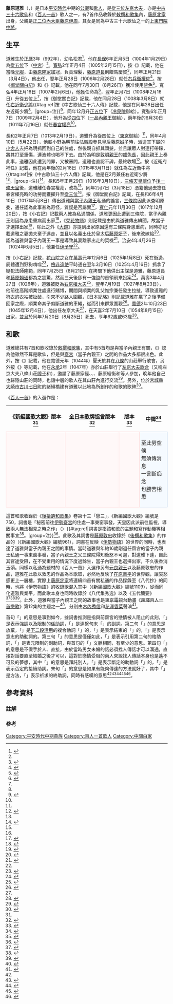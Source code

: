 {{歌人
|名稱 = 藤原道雅
|圖片名稱 = Hyakuninisshu_063.jpg
|圖片大小 = 250px
|圖片說明 = 左京大夫道雅<br>《[[百人一首|百人一首]]》[[歌牌|歌牌]]
|稱號 = [[中古三十六歌仙|中古三十六歌仙]]<br>《百人一首》歌人
|時代 = [[平安時代|平安時代]]
|出生日期 = [[正曆_(日本)|正曆]]3年（992年）
|逝世日期 = [[天喜|天喜]]2年7月20日（1054年8月25日）
|假名 = ふじわら の みちまさ
|羅馬字 = Fujiwara no Michimasa
|本姓 = [[藤原氏|藤原氏]]
|家系 = [[藤原北家|藤原北家]]{{Link-ja|中關白家|中関白家}}
|別名 = 松君（幼名）<br>荒三位<br>惡三位
|位階 = [[從三位|從三位]]
|官位 = [[京職|左京大夫]]
|歌風 = 
|敕撰歌 = 7首
|初次收錄 = 《[[後拾遺和歌集|後拾遺和歌集]]》
|歌合 = 
|編著 = 
|家集 = 
|父親 = [[藤原伊周|藤原伊周]]
|母親 = {{Link-ja|源重光}}之女
|妻 = {{Link-ja|藤原宣孝}}之女（正室）<br>{{Link-ja|大和宣旨}}（繼室）
|兄弟 = 藤原顯長
|姐妹 = [[藤原賴宗|藤原賴宗]]之妻<br>藤原周子（[[藤原彰子|藤原彰子]]{{Link-ja|女房}}、{{Link-ja|藤原良賴|藤原良頼}}之妻，其後成為[[藤原能信|藤原能信]]之妻）
|子 = {{Link-ja|覺助|覚助}}<br>觀尊
|女 = [[上東門院中將|上東門院中將]]
|親戚 = [[藤原定子|藤原定子]]（姑母）
}}

'''藤原道雅'''（{{jpn|j=藤原道雅|hg=ふじわら の みちまさ|rm=Fujiwara no Michimasa|f=y}}，{{bd|992年||1054年|8月25日|catIdx=Fujiwara no Michimasa}}）是日本[[平安時代|平安時代]]中期的[[公卿|公卿]]和[[歌人|歌人]]，{{Link-ja|官位}}是[[從三位|從三位]][[京職|左京大夫]]，亦是[[中古三十六歌仙|中古三十六歌仙]]和《[[百人一首|百人一首]]》歌人之一，有7首作品收錄於[[敕撰和歌集|敕撰和歌集]]內，[[藤原北家|藤原北家]]{{Link-ja|中關白家|中関白家}}出身，父親是[[正二位|正二位]][[內大臣_(日本)|內大臣]][[藤原伊周|藤原伊周]]，其女是同為中古三十六歌仙之一的[[上東門院中將|上東門院中將]]。

== 生平 ==
道雅生於[[正曆_(日本)|正曆]]3年（992年），幼名松君<ref>{{Kotobank|藤原道雅|link=yes}}</ref>，他在[[長保|長保]]6年正月5日（1004年1月29日）{{Link-ja|叙爵}}為[[從五位|從五位]]下（[[藤原彰子|中宮]]{{Link-ja|御給}}）<ref name="中古三十六"/>。[[寬弘|寬弘]]2年正月4日（1005年2月15日），按《{{Link-ja|小右記}}》記載，他在當晚[[元服|元服]]，由[[藤原隆家|藤原隆家]]加冠，{{Link-ja|藤原賴親|藤原頼親}}負責理髮，[[藤原道長|藤原道長]]則贈馬慶賀<ref>{{cite book |editor=[[東京大學|東京帝國大學]] |chapter-url=https://clioimg.hi.u-tokyo.ac.jp/viewer/image/idata/850/8500/02/0205/0295.tif |language=ja |script-title=ja:大日本史料 |script-chapter=ja:寛弘二年正月四日 |volume=2-5 |work={{Link-ja|大日本史料}} |date=1934-12-26 |publisher={{Link-ja|東京大學史料編纂所|東京大学史料編纂所}} |id={{NCID|BN11353686}} |pages=295 |title= |access-date=2021-01-14 |archive-date=2021-02-19 |archive-url=https://web.archive.org/web/20210219012026/https://clioimg.hi.u-tokyo.ac.jp/viewer/image/idata/850/8500/02/0205/0295.tif |dead-url=no }}</ref>，同年正月21日（3月4日），他出任{{Link-ja|侍從 (日本)|侍従|侍從}}，翌年正月28日（1006年2月28日）就任[[兵衛府|右兵衛權佐]]<ref name="中古三十六">{{cite book |editor=[[塙保己一|塙保己一]] |chapter-url=https://dl.ndl.go.jp/view/jpegOutput?itemId=info%3Andljp%2Fpid%2F1879458&contentNo=202&outputScale=1 |language=ja |script-title=ja:羣書類從 |script-chapter=ja:中古歌仙三十六人傳 |volume=4 |work={{Link-ja|群書類從|群書類従}} |orig-year=1893-08-28 |date=1898-11-05 |publisher={{Link-ja|經濟雜誌社|経済雑誌社}} |id={{NCID|BA34345914}} |pages=392 |title= |access-date=2021-01-14 |archive-date=2021-02-19 |archive-url=https://web.archive.org/web/20210219012047/https://dl.ndl.go.jp/view/jpegOutput?itemId=info%3Andljp%2Fpid%2F1879458&contentNo=202&outputScale=1 |dead-url=no }}</ref>。按《[[御堂關白記|御堂關白記]]》和《{{Link-ja|權記|権記}}》記載，他在同年7月30日（8月26日）獲准使用[[禁色_(日本)|禁色]]<ref>{{cite book |editor=東京帝國大學 |chapter-url=https://clioimg.hi.u-tokyo.ac.jp/viewer/image/idata/850/8500/02/0205/0676.tif |language=ja |script-title=ja:大日本史料 |script-chapter=ja:寛弘三年七月三十日 |volume=2-5 |work=大日本史料 |date=1934-12-26 |publisher=東京大學史料編纂所 |id={{NCID|BN11353686}} |pages=676 |title= |access-date=2021-01-14 |archive-date=2021-02-19 |archive-url=https://web.archive.org/web/20210219012105/https://clioimg.hi.u-tokyo.ac.jp/viewer/image/idata/850/8500/02/0205/0676.tif |dead-url=no }}</ref>。寬弘4年正月16日（1007年2月6日），他獲任命為{{Link-ja|五位藏人|五位蔵人}}<ref>{{cite book |editor=塙保己一 |chapter-url=https://dl.ndl.go.jp/view/jpegOutput?itemId=info%3Andljp%2Fpid%2F1879715&contentNo=68&outputScale=1 |language=ja |script-title=ja:羣書類從 |script-chapter=ja:職事補任 |volume=3 |work=群書類從 |date=1893-08-01 |publisher=經濟雜誌社 |id={{NCID|BA34345914}} |pages=27 |title= |access-date=2021-01-14 |archive-date=2021-02-19 |archive-url=https://web.archive.org/web/20210219012041/https://dl.ndl.go.jp/view/jpegOutput?itemId=info%3Andljp%2Fpid%2F1879715&contentNo=68&outputScale=1 |dead-url=no }}</ref>，翌年正月7日（1008年2月16日）升從五位上<ref name="中古三十六"/>，按《御堂關白記》記載，他在同月28日（1008年3月8日）就任[[近衛府|右近衛少將]]{{#tag:ref|按《中古歌仙三十六人傳》記載，他是在同年28日出任左近衛少將<ref name="中古三十六"/>。|group=注}}<ref>{{cite book |editor=東京帝國大學 |chapter-url=https://clioimg.hi.u-tokyo.ac.jp/viewer/image/idata/850/8500/02/0206/0049.tif |language=ja |script-title=ja:大日本史料 |script-chapter=ja:寛弘五年正月二十八日 |volume=2-6 |work=大日本史料 |date=1937-03-27 |publisher=東京大學史料編纂所 |id={{NCID|BN11353686}} |pages=49 |title= |access-date=2021-01-14 |archive-date=2021-04-16 |archive-url=https://web.archive.org/web/20210416050318/https://clioimg.hi.u-tokyo.ac.jp/viewer/image/idata/850/8500/02/0206/0049.tif |dead-url=no }}</ref>，同年12月升[[正五位|正五位]]下（[[冷泉天皇|冷泉院]]御給）。寬弘6年正月7日（1009年2月4日），他升為[[從四位|從四位]]下（[[脩子內親王|一品內親王]]御給），兩年後的6月30日（1011年7月16日）就任[[春宮坊|春宮權亮]]<ref name="中古三十六"/>。

長和2年正月7日（1013年2月19日），道雅升為從四位上（[[東宮|東宮]]御給）<ref name="中古三十六"/>，同年4月10日（5月22日），他趁{{Link-ja|織部司}}{{Link-ja|挑文師|挑文師|文師}}小野為明前往[[弘徽殿|弘徽殿]]參見皇后[[藤原娍子|藤原娍子]]時，派遣其下屬的[[藏人_(官職)|小舍人]]去把為明抓回到自己的住處，然後親自抓其頭髮，並且讓眾人對連打帶踩，將其打至重傷，連液體也喝不下去。由於為明是[[敦明親王|敦明親王]]的[[藏人_(官職)|雜色長]]，因此親王上奏此事，道雅因此遭到{{Link-ja|源賴國|源頼国}}問罪，又被{{Link-ja|橘義通}}審問，道雅也直認不諱，最終{{Link-ja|謹慎}}收場<ref>{{cite book |editor=東京帝國大學 |chapter-url=https://clioimg.hi.u-tokyo.ac.jp/viewer/image/idata/850/8500/02/0207/0785.tif |language=ja |script-title=ja:大日本史料 |script-chapter=ja:長和二年四月十日 |volume=2-7 |work=大日本史料 |date=1943-01-15 |publisher=東京大學史料編纂所 |id={{NCID|BN11353686}} |pages=785 |title= |access-date=2021-01-14 |archive-date=2021-02-19 |archive-url=https://web.archive.org/web/20210219012049/https://clioimg.hi.u-tokyo.ac.jp/viewer/image/idata/850/8500/02/0207/0785.tif |dead-url=no }}</ref>。按《近衛府補任》記載，他在兩年後的2月18日（1015年3月11日）就任為左近衛中將{{#tag:ref|按《中古歌仙三十六人傳》記載，他是在2月兼任右近衛少將<ref name="中古三十六"/>。|group=注}}<ref name="近衛府補任">{{cite book |editor=市川久 |url=https://books.google.co.jp/books?id=VmssJ8Zv87wC&pg=PP236&dq=%22%E8%97%A4%E5%8E%9F%E9%81%93%E9%9B%85%22&hl=zh-TW&sa=X&ved=2ahUKEwiOp4v7gJvuAhXFBIgKHb_yBNsQ6AEwBXoECAIQAg#v=snippet&q=%22%E8%97%A4%E5%8E%9F%E9%81%93%E9%9B%85%22&f=false |language=ja |script-title=ja:近衛府補任 |volume=1 |work=近衛府補任 |date=1992-12-01 |publisher={{Link-ja|續群書類從完成會|続群書類従完成会}} |isbn=4-797-10649-2 |pages=225-226、236 |title= |access-date=2021-01-14 |archive-date=2021-05-03 |archive-url=https://web.archive.org/web/20210503095505/https://books.google.co.jp/books?id=VmssJ8Zv87wC&pg=PP236&dq=%22%E8%97%A4%E5%8E%9F%E9%81%93%E9%9B%85%22&hl=zh-TW&sa=X&ved=2ahUKEwiOp4v7gJvuAhXFBIgKHb_yBNsQ6AEwBXoECAIQAg#v=snippet&q=%22%E8%97%A4%E5%8E%9F%E9%81%93%E9%9B%85%22&f=false |dead-url=no }}</ref>。長和5年正月29日（1016年3月10日），[[三條天皇|三條天皇]][[內禪|讓位]]予[[後一條天皇|後一條天皇]]後，道雅離任春宮權亮，改{{Link-ja|補任}}為{{Link-ja|藏人頭|蔵人頭}}<ref name="近衛府補任"/>，同年2月7日（3月18日）憑籍他過去擔任春宮權亮時的功勞而獲擢升至[[從三位|從三位]]<ref name="中古三十六"/>。按《御堂關白記》記載，在長和6年4月10日（1017年5月8日）傳出道雅與[[當子內親王|當子內親王]]私通的謠言，[[三條天皇|三條院]]因此派{{Link-ja|藤原通任}}查明原委，通任認為此事甚為奇怪，質疑是否屬實<ref>{{cite book |editor=東京大學 |chapter-url=https://clioimg.hi.u-tokyo.ac.jp/viewer/image/idata/850/8500/02/0211/0139.tif |language=ja |script-title=ja:大日本史料 |script-chapter=ja:寛仁元年四月十日 |volume=2-11 |work=大日本史料 |date=1957-11-20 |publisher=東京大學史料編纂所 |id={{NCID|BN11353686}} |pages=139 |title= |access-date=2021-01-14 |archive-date=2021-01-16 |archive-url=https://web.archive.org/web/20210116105929/https://clioimg.hi.u-tokyo.ac.jp/viewer/image/idata/850/8500/02/0211/0139.tif |dead-url=no }}</ref>，[[寬仁|寬仁]]元年11月30日（1017年12月20日），按《小右記》記載兩人確為私通關係，道雅更因此遭到三條院{{Link-ja|勘事|勘事|敕勘}}，當子內親王則因為身患重病而出家<ref>{{cite book |editor=東京大學 |chapter-url=https://clioimg.hi.u-tokyo.ac.jp/viewer/image/idata/850/8500/02/0212/0446.tif |language=ja |script-title=ja:大日本史料 |script-chapter=ja:寛仁元年十一月三十日 |volume=2-12 |work=大日本史料 |date=1961-01-31 |publisher=東京大學史料編纂所 |id={{NCID|BN11353686}} |pages=446 |title= |access-date=2021-01-14 |archive-date=2021-01-16 |archive-url=https://web.archive.org/web/20210116065701/https://clioimg.hi.u-tokyo.ac.jp/viewer/image/idata/850/8500/02/0212/0446.tif |dead-url=no }}</ref>，《[[榮花物語|榮花物語]]》則記載是由於與道雅傳出緋聞，故當子才選擇出家<ref>{{cite book |editor={{Link-ja|山中裕}}、{{Link-ja|秋山虔}}、池田尚隆、福長進 |language=ja |script-title=ja:新編日本古典文学全集 |script-chapter=ja:栄花物語② |series={{Link-ja|日本古典文學全集|日本古典文学全集|新編日本古典文學全集}} |work=[[榮花物語|榮花物語]] |volume=32 |edition=[[JapanKnowledge|JapanKnowledge]] |orig-year=1997-01-10 |date=2008-12-24 |publisher=[[小學館|小學館]] |isbn= 978-409-658032-5 |pages=94}}</ref>，除此之外《[[大鏡|大鏡]]》亦提到出家原因還有三條院身患重病，同時亦記載道雅之妻拋夫棄子逃走，並且以{{Link-ja|大和宣旨}}名義出仕於皇太后[[藤原妍子|藤原妍子]]，後來改嫁給{{Link-ja|藤原義忠}}<ref>{{cite book |editor=橘健二、加藤靜子 |language=ja |script-title=ja:新編日本古典文学全集 |script-chapter=ja:大鏡 |series=新編日本古典文學全集 |work=[[大鏡|大鏡]] |volume=34 |edition=JapanKnowledge |orig-year=1996-06-20 |date=2007-08-05 |publisher=小學館 |isbn=978-409-658034-9 |pages=141-142、269-271}}</ref>，{{Link-ja|井上宗雄}}認為道雅與當子內親王一事是導致其妻離家出走的契機<ref>{{cite book|editor={{Link-ja|井上宗雄}}、{{Link-ja|武川忠一}} |author=井上宗雄 |language=ja |script-title=ja:新編和歌の解釈と鑑賞事典 |script-chapter=ja: |date=1999-09-30 |publisher={{Link-ja|笠間書院}} |isbn=4-305-70190-1 |pages=330-331}}</ref>。[[治安_(日本)|治安]]4年4月26日（1024年6月5日），他兼任[[伊予國|伊予]]{{Link-ja|權官|権官|權}}[[國司|守]]<ref name="近衛府補任"/>。

按《小右記》記載，[[花山天皇|花山院]]之女在[[萬壽|萬壽]]元年12月6日（1025年1月8日）死在街邊，屍體遭到野狗啃噬<ref>{{cite book |editor=東京大學 |chapter-url=https://clioimg.hi.u-tokyo.ac.jp/viewer/image/idata/850/8500/02/0221/0002.tif |language=ja |script-title=ja:大日本史料 |script-chapter=ja:萬壽元年十二月六日 |volume=2-21 |work=大日本史料 |date=1982-03-01 |publisher=東京大學史料編纂所 |id={{NCID|BN11353686}} |pages=2 |title= |access-date=2021-01-14 |archive-date=2021-01-17 |archive-url=https://web.archive.org/web/20210117200151/https://clioimg.hi.u-tokyo.ac.jp/viewer/image/idata/850/8500/02/0221/0002.tif |dead-url=no }}</ref>，[[檢非違使|檢非違使]]平時通在翌年3月16日（1025年4月16日）抓拿了疑犯法師隆範，同年7月25日（8月21日）在拷問下他供出主謀是道雅，藤原道長和[[藤原賴通|藤原賴通]]都為之震驚，然而三天後卻有一強盜的首領前來投案<ref>{{cite book |editor=東京大學 |chapter-url=https://clioimg.hi.u-tokyo.ac.jp/viewer/image/idata/850/8500/02/0221/0154.tif |language=ja |script-title=ja:大日本史料 |script-chapter=ja:萬壽二年三月十六日 |volume=2-21 |work=大日本史料 |date=1982-03-01 |publisher=東京大學史料編纂所 |id={{NCID|BN11353686}} |pages=154 |title= |access-date=2021-01-14 |archive-date=2021-01-16 |archive-url=https://web.archive.org/web/20210116122550/https://clioimg.hi.u-tokyo.ac.jp/viewer/image/idata/850/8500/02/0221/0154.tif |dead-url=no }}</ref>。萬壽3年4月27日（1026年），道雅被貶為[[京職|右京權大夫]]<ref>{{cite book |editor=宮崎康充 |url=https://books.google.co.jp/books?id=xlTAg_3p2FQC&pg=PP425 |language=ja |script-title=ja:国司補任 |volume=4 |work=國司補任 |date=2000-05-01 |publisher=續群書類從完成會 |isbn=978-479-710644-2 |pages=413 |title= |access-date=2021-01-14 |archive-date=2021-05-03 |archive-url=https://web.archive.org/web/20210503095519/https://books.google.co.jp/books?id=xlTAg_3p2FQC&pg=PP425 |dead-url=no }}</ref>，翌年7月19日（1027年8月23日），他前往{{Link-ja|帶刀舍人|帯刀舎人|帶刀長}}高階順業住處進行賭博，期間與順業的乳父惟宗兼任發生拉扯，導致道雅的[[狩衣|狩衣]]的衣袖被扯破，引來不少路人圍觀，《[[日本紀略|日本紀略]]》則記載道雅在贏了之後準備回家之際，順業命其子剪斷道雅的車繩，從而引來群眾圍觀<ref>{{cite book |editor=東京大學 |chapter-url=https://clioimg.hi.u-tokyo.ac.jp/viewer/image/idata/850/8500/02/0224/0209.tif |language=ja |script-title=ja:大日本史料 |script-chapter=ja:萬壽四年七月十九日 |volume=2-24 |work=大日本史料 |date=1999-09-01 |publisher=東京大學史料編纂所 |id={{NCID|BN11353686}} |pages=209 |title= |access-date=2021-01-14 |archive-date=2021-01-16 |archive-url=https://web.archive.org/web/20210116092259/https://clioimg.hi.u-tokyo.ac.jp/viewer/image/idata/850/8500/02/0224/0209.tif |dead-url=no }}</ref>。[[寬德|寬德]]2年10月23日（1045年12月4日），他出任左京大夫<ref name="中古三十六"/>，在天喜2年7月10日（1054年8月15日）出家，並且於同年7月20日（8月25日）死去，享年62歲或63歲<ref>{{cite book |url=https://dl.ndl.go.jp/view/jpegOutput?itemId=info%3Andljp%2Fpid%2F991099&contentNo=164&outputScale=1 |language=ja |script-title=ja:公卿補任 |script-chapter=ja:前編 |volume=9 |work=[[公卿補任|公卿補任]] |series=[[國史大系|國史大系]] |date=1899-05-25 |publisher={{Link-ja|經濟雜誌社|経済雑誌社}} |id={{NCID|BN02695408}} |pages=312 |title= |access-date=2021-01-14 |archive-date=2021-04-16 |archive-url=https://web.archive.org/web/20210416050405/https://dl.ndl.go.jp/view/jpegOutput?itemId=info%3Andljp%2Fpid%2F991099&contentNo=164&outputScale=1 |dead-url=no }}</ref>。

== 和歌 ==
{{gallery2
| align        = center
|File:小倉百人一首 63 左京大夫道雅.jpg|{{center|《小倉百人一首》<br>左京大夫道雅<br>[[菱川師宣|菱川師宣]][[繪本|繪本]]}}
|File:Ogura nazorae hyakunin isshu (Ogura Imitation of the Hundred Poets) (BM 2008,3037.09901 84).jpg|{{center|《小倉擬百人一首》<br>左京大夫道雅 小萬<br>[[歌川廣重|歌川廣重]]的[[浮世繪|浮世繪]]}}
|File:No 63 Sakyo-no-Dayu Michimasa (BM 1906,1220,0.1219).jpg|{{center|《百人一首內 左京大夫道雅》<br>[[歌川國芳|歌川國芳]]的浮世繪}}
}}
道雅總共有7首和歌收錄於[[敕撰和歌集|敕撰和歌集]]，其中有5首均是與當子內親王有關，《{{Link-ja|袋草紙}}》認為他雖然不算是歌仙，但是與[[齋宮|齋宮]]（當子內親王）之間的作品大多都很出色。此外，按《{{Link-ja|藤原家經|藤原家経|家經朝臣集}}》記載，他在寬德元年（1044年）夏天於其在[[八條通|八條]]的山莊舉行歌會，另外按《{{Link-ja|類聚歌合|類聚歌合|類聚歌合二十卷本}}》等記載，他在[[永承|永承]]2年（1047年）亦於山莊舉行了[[左京大夫歌合|左京大夫歌合]]（又稱左京大夫八條山莊[[障子|障子]]和{{Link-ja|歌合}}），邀請了藤原家經、{{Link-ja|藤原兼房 (中宮亮)|藤原兼房 (中宮亮)|藤原兼房}}、{{Link-ja|藤原範永}}、藤原經衡和{{Link-ja|源賴家 (攝津源氏)|源頼家 (摂津源氏)|源賴家}}等人參加，晚年他自己也歸隱山莊的同時，也讓中層的{{Link-ja|受領}}歌人在其山莊內進行交流<ref name="岩波5">{{cite book|author={{Link-ja|犬養廉}} |language=ja |script-title=ja:日本古典文学大辞典 |script-chapter=ja:藤原道雅 |volume=5 |date=1984-10-19 |publisher=[[岩波書店|岩波書店]] |isbn=978-4-00-080065-5 |pages=310-311}}</ref>。另外，位於[[宮城縣|宮城縣]][[大崎市|大崎市]][[古川市|古川七日町]]的緒絕橋建有道雅以此地為{{Link-ja|歌枕}}所創作的和歌的歌碑<ref>{{cite book|language=ja |script-title=ja:宮城県の地名 |script-chapter=ja:緒絶橋 |work=[[日本歷史地名大系|日本歷史地名大系]] |volume=4 |edition=JapanKnowledge |date=1987-07-01 |publisher=[[平凡社|平凡社]] |isbn=4-582-49004-2}}</ref>。

《[[百人一首|百人一首]]》的入選作是：
{| align=center cellspacing=5
! 《[[國歌大觀|新編國歌大觀]]》版本<ref name="國歌1"/>
! [[全日本歌牌協會|全日本歌牌協會]]版本<ref>{{cite web |url=https://www.karuta.or.jp/kitei/20200425-dokushu-text.pdf |language=ja |script-title=ja:競技かるた読手テキスト（抜粋） |publisher=[[全日本歌牌協會|全日本歌牌協會]] |accessdate=2021-01-16 |archive-date=2021-02-05 |archive-url=https://web.archive.org/web/20210205175345/https://www.karuta.or.jp/kitei/20200425-dokushu-text.pdf |dead-url=no }}</ref>
! {{Link-ja|嵯峨嵐山文華館}}版本<ref>{{cite web |url=http://www.samac.jp/search/poems_detail.php?id=63 |language=ja |script-title=ja:小倉百人一首の全首を見る |publisher={{Link-ja|嵯峨嵐山文華館}} |accessdate=2021-01-16 |archive-date=2021-01-22 |archive-url=https://web.archive.org/web/20210122030408/http://www.samac.jp/search/poems_detail.php?id=63 |dead-url=no }}</ref>
! 中譯<ref>{{cite book|author=劉德潤 |language=zh-cn |title=小仓百人一首：日本古典和歌赏析 |orig-year=2007-06 |date=2019-12 |publisher=[[外語教學與研究出版社|外語教學與研究出版社]] |isbn=978-7-5600-6675-2 |pages=197}}</ref>
|-
| style="border:1px solid #FFD1D1; background-color:#FFF8F8; padding:5px"|{{lang|ja|いまはただ<br>おもひたえなん<br>とばかりを<br>人づてならで<br>いふよしもがな}}
| style="border:1px solid #FFD1D1; background-color:#FFF8F8; padding:5px"|{{lang|ja|いまはただ<br>思{{Ruby|ひ|い}}絶えな{{Ruby|む|ん}}<br>とばかりを<br>人づてならで<br>{{Ruby|言ふ|ゆー}}よしもがな}}
| style="border:1px solid #FFD1D1; background-color:#FFF8F8; padding:5px"|{{lang|ja|今はただ<br>思ひ絶えなむ<br>とばかりを<br>人づてならで<br>言ふよしもがな}}
| style="border:1px solid #CEDFF2; background-color:#F5FAFF; padding:5px"|至此勞空候<br>無須傳消息<br>一言斷痴念<br>也勝苦相思
|}
這首和歌收錄於《[[後拾遺和歌集|後拾遺和歌集]]》卷第十三「戀三」，《新編國歌大觀》編號是750，詞書是「秘密前往[[伊勢神宮|伊勢]][[齋宮|齋宮]]的住處一事東窗事發，天皇因此派{{Link-ja|女房}}前往監視，導致兩人無法相見之時之作」（{{lang|ja|伊勢の斎宮わたりよりのぼりてはべりけるひとにしのびてかよひけることを、おほやけもきこしめしてまもりめなどつけさせたまひてしのびにもかよはずなりにければよみはべりける}}）{{#tag:ref|詞書是指該和歌的主題和寫作動機等相關事宜<ref>{{Kotobank|詞書}}</ref>。|group=注}}<ref name="國歌1">{{cite book|language=ja |script-title=ja:新編国歌大観 |script-chapter=ja:勅撰集編 |work=[[國歌大觀|新編國歌大觀]] |volume=1 |date=1983-02-08 |publisher=[[角川書店|角川書店]] |isbn=4-040-20112-4 |pages=127}}</ref>。此歌及其詞書是[[藤原敦忠|藤原敦忠]]收錄於《[[後撰和歌集|後撰和歌集]]》的作品的{{Link-ja|本歌取}}（《新編國歌大觀》編號961），詞書在反映《[[伊勢物語|伊勢物語]]》的世界的同時，也表達了道雅與當子內親王之間的事情。當時道雅與年約16歲剛退任齋宮的當子內親王私通一事東窗事發，當子內親王之父三條院得知後怒不可遏，對道雅下達{{Link-ja|勘事|勘事|敕勘}}，自此其官途受阻，在不受重用的情況下度過餘生，當子內親王也選擇出家，不久後香消玉殞。同樣以私通為題材的《百人一首》入選作另有[[元良親王|元良親王]]以及藤原敦忠的作品，道雅在此歌以敦忠的作品為本歌取，必然地反映了[[在原業平|在原業平]]的世界觀，讓哀愁感更上一層樓，實際上[[藤原定家|藤原定家]]將連續四首有關私通的作品採錄至《八代抄》的同時，也將《伊勢物語》的收錄歌混入其中（《新編國歌大觀》編號1109），從而同化道雅與業平，而此歌本身也同時收錄於《八代集秀逸》以及《五代簡要》<ref name="吉海">{{cite book|author={{Link-ja|吉海直人}} |language=ja |script-title=ja:百人一首で読み解く平安時代 |series=角川選書 |volume=516 |date=2012-11-25 |publisher=[[角川學藝出版|角川學藝出版]] |isbn=978-4-04-703516-4 |pages=182-184}}</ref><ref>{{cite book|language=ja |script-title=ja:新編国歌大観 |script-chapter=ja:定数歌編Ⅱ 歌合編Ⅱ 補遺編 |work=新編國歌大觀 |volume=10 |date=1992-04-10 |publisher=角川書店 |isbn=4-046-22579-3 |pages=550}}</ref><ref name="文英">{{cite book|author={{Link-ja|鈴木日出男}}、山口慎一、依田泰 |language=ja |script-title=ja:原色小倉百人一首 |date=2014-12-10 |publisher={{Link-ja|文英堂}} |isbn=978-4-57-824503-2 |pages=95}}</ref>。此外，道雅與當子內親王之間的故事也是[[東京電視台|東京電視台]]動畫《[[超譯百人一首戀歌|超譯百人一首戀歌]]》第12集的主題之一<ref>{{cite web |url=https://www.tv-tokyo.co.jp/anime/utakoi/episodes/episodes01/index.html#134978 |language=ja |script-title=ja:第12話 「道雅と当子　左京大夫道雅」「うき世の月　三条院」 |publisher=[[東京電視台|東京電視台]] |accessdate=2021-01-16 |archive-date=2021-05-03 |archive-url=https://web.archive.org/web/20210503095547/https://www.tv-tokyo.co.jp/anime/utakoi/episodes/episodes01/index.html#134978 |dead-url=no }}</ref>，分別由[[木內秀信|木內秀信]]和[[花澤香菜|花澤香菜]]聲演<ref>{{cite web |url=https://www.tv-tokyo.co.jp/anime/utakoi/chara/index.html#134970 |language=ja |script-title=ja:藤原道雅・当子内親王 |publisher=東京電視台 |accessdate=2021-01-16 |archive-date=2021-05-03 |archive-url=https://web.archive.org/web/20210503095612/https://www.tv-tokyo.co.jp/anime/utakoi/chara/index.html#134970 |dead-url=no }}</ref>。

首句「{{lang|ja|いまはただ}}」的意思是事到如今，據詞書推測是指與前齋宮的戀情被人阻止的此刻，「{{lang|ja|[[は|は]]}}」是表示強調以及限制的[[日語助詞|係助詞]]，「{{lang|ja|ただ}}」是連繫句末「{{lang|ja|いふ}}」的副詞。第二句「{{lang|ja|思ひ絶えなむ}}」的意思是放棄，「{{lang|ja|思ひ絶え}}」是[[下二段活用|下二段活用]]的複合動詞「{{lang|ja|思ひ絶ゆ}}」的{{Link-ja|連用形}}，「{{lang|ja|[[な|な]]}}」是表示結束的{{Link-ja|助動詞 (日語)|助動詞 (国文法)|助動詞}}「{{lang|ja|[[ぬ|ぬ]]}}」的{{Link-ja|未然形}}，「{{lang|ja|[[む|む]]}}」是表示意志的助動詞的{{Link-ja|終止形}}。第三句「{{lang|ja|とばかりを}}」的意思是僅僅如此，「{{lang|ja|[[と|と]]}}」是表示引用第二句的格助詞，「{{lang|ja|ばかり}}」是表元限制的副助詞，與首句的「{{lang|ja|ただ}}」文脈相同，有至少的意思。第四句「{{lang|ja|人づてならで}}」的意思是不假手於人、直接，由於當時男女未婚的話必須找人傳話才可以溝通，直接對話要直至結婚之後才可以，這對於戀情受阻的兩人來說找人傳話本身也是遙不可及的夢想，其中「{{lang|ja|人づて}}」的意思是拜託別人，「{{lang|ja|なら}}」是表示斷定的助動詞「{{lang|ja|なり}}」的{{Link-ja|未然形}}，「{{lang|ja|[[で|で]]}}」是表示否定的接續助詞。末句「{{lang|ja|いふよしもがな}}」的意思是如果有能夠傳達的方法就好了，其中「{{lang|ja|よし}}」是方法，「{{lang|ja|もがな}}」表示祈求的終助詞，同時有感嘆的意思<ref name="文英"/><ref name="講談">{{cite book|editor={{Link-ja|有吉保}} |language=ja |script-title=ja:百人一首 |series={{Link-ja|講談社學術文庫|講談社学術文庫}} |volume=614 |orig-year=1973-11-10 |date=1986-02-05 |publisher=[[講談社|講談社]] |isbn=4-061-58614-9 |pages=264-265}}</ref><ref>{{cite book|author={{Link-ja|鈴木日出男}} |language=ja |script-title=ja:百人一首 |series={{Link-ja|筑摩文庫|ちくま文庫|-{筑}-摩文庫}} |volume={{lang|ja|に-1-1}} |date=1990-12-15 |publisher=[[筑摩書房|-{筑}-摩書房]] |isbn=4-480-02510-3 |pages=136-137}}</ref><ref>{{cite book|author=[[小町谷照彥|小町谷照彥]] |language=ja |script-title=ja:標準 小倉百人一首 : わかりやすい解説・文法詳説・設問付 |orig-year=1994-09-20 |date=2013 |publisher=文英堂 |isbn=4-578-00364-7 |pages=71}}</ref><ref name="島津">{{cite book|author={{Link-ja|島津忠夫}} |language=ja |script-title=ja:百人一首 |series=[[角川文庫|角川文庫]]、{{Link-ja|角川索菲亞文庫|角川ソフィア文庫}} |volume=2618、A290-1  |orig-year=1969-12-10 |date=2018-02-25 |publisher=[[KADOKAWA|KADOKAWA]] |isbn=978-4-04-404001-7 |pages=138-139}}</ref>。

== 參考資料 ==
=== 註解 ===
{{Commons category|Fujiwara no Michimasa}}
{{Reflist|group="注"}}
=== 參考 ===
{{reflist|30em}}

{{中古三十六歌仙}}
{{百人一首}}

{{DEFAULTSORT:Fujiwara no Michimasa}}
[[Category:平安時代中期貴族|Category:平安時代中期貴族]]
[[Category:百人一首歌人|Category:百人一首歌人]]
[[Category:中關白家|Category:中關白家]]
{{Good article}}
